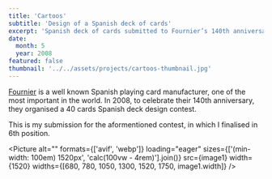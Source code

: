 ```yaml
---
title: 'Cartoos'
subtitle: 'Design of a Spanish deck of cards'
excerpt: 'Spanish deck of cards submitted to Fournier’s 140th anniversary contest. 6th finalist.'
date:
  month: 5
  year: 2008
featured: false
thumbnail: '../../assets/projects/cartoos-thumbnail.jpg'
---
```



[Fournier](https://www.nhfournier.es/en/) is a well known Spanish playing card manufacturer, one of the most important in the world. In 2008, to celebrate their 140th anniversary, they organised a 40 cards Spanish deck design contest.

This is my submission for the aformentioned contest, in which I finalised in 6th position.

<Picture
	alt=""
	formats={['avif', 'webp']}
	loading="eager"
	sizes={['(min-width: 100em) 1520px', 'calc(100vw - 4rem)'].join()}
	src={image1}
	width={1520}
	widths={[680, 780, 1050, 1300, 1520, 1750, image1.width]}
/>
